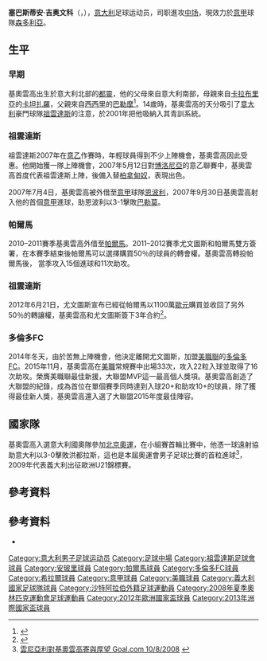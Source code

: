 {{noteta
|G1=意甲
|T=zh-cn:塞巴斯蒂安·乔文科;zh-hans:塞巴斯蒂安·吉奥文科;zh-hk:施巴斯坦·基奧雲高;zh-tw:塞巴斯蒂安·吉奧文科;
|1=zh-cn:塞巴斯蒂安·乔文科;zh-hans:塞巴斯蒂安·吉奥文科;zh-hk:施巴斯坦·基奧雲高;zh-tw:塞巴斯蒂安·吉奧文科;
|2=zh-cn:乔文科;zh-hans:吉奥文科;zh-hk:基奧雲高;zh-tw:吉奧文科;
|3=zh-hans:帕拉迪诺;zh-hk:柏拿甸奴;zh-tw:帕拉迪諾;
}}
{{Infobox Football biography
| playername  = 塞巴斯蒂安·吉奥文科<br />''Sebastian Giovinco''
| fullname    = Sebastian Giovinco
| nickname    = 原子螞蟻、核能螞蟻
| image       = Sebastian_Giovinco_BGR-ITA_2012.jpg
| height      = {{height|metres=1.60}}<ref>{{Cite web |url=http://www.soccerbase.com/players/player.sd?player_id=48935 |title=存档副本 |accessdate=2017-12-10 |archive-date=2017-12-10 |archive-url=https://web.archive.org/web/20171210124028/http://www.soccerbase.com/players/player.sd?player_id=48935 |dead-url=no }}</ref>
| dateofbirth = {{birth date and age|1987|01|26}}
| cityofbirth = [[都靈|都靈]]
| countryofbirth = {{ITA}}
| clubnumber  = 21
| currentclub = [[桑普多利亚足球俱乐部|森多利亞]]
| position    = [[中場|進攻中場]]、影子[[前鋒|前鋒]]
| youthyears  = 2001-2006
| youthclubs  = [[祖雲達斯|祖雲達斯]]
| years       = 2006-2011<br />2007-2008<br />2010-2011<br />2011-2012<br />2012-2015<br />2015-2019<br />2019-2021<br />2022-
| clubs       = [[祖雲達斯|祖雲達斯]]<br />→ [[恩波利足球俱樂部|恩波利]] ''(外借)''<br />→ [[帕爾馬足球俱樂部|帕爾馬]] ''(外借)''<br />[[帕爾馬足球俱樂部|帕爾馬]]<br /> [[祖雲達斯|祖雲達斯]]<BR>[[多倫多足球俱樂部|多倫多]]<br /> [[沙特希拉爾足球俱樂部|希拉爾]]<br /> [[桑普多利亚足球俱乐部|森多利亞]]
| caps(goals) = {{0}}37 (3)<br /> {{0}}35 (6)<br /> {{0}}30 (7)<br /> {{0}}36 (15)<br /> {{0}}55 (9)<br /> {{0}}114 (68)<br /> {{0}}57 (12)<br /> {{0}}0 (0)
| nationalyears = 2003<br />2003–2004<br />2005<br />2006<br />2006–2007<br />2007–2009<br />2008<br />2011-2015
| nationalteam = 意大利U16 <br /> 意大利U17 <br /> 意大利U18 <br /> 意大利U19 <br /> 意大利U20 <br /> [[意大利U21|意大利U21]] <br /> 意大利U23<br /> [[義大利國家足球隊|意大利]]
| nationalcaps(goals) = {{0}}7 (3)<ref name="figc">{{cite web |url=http://www.figc.it/nazionali/DettaglioConvocato?codiceConvocato=2655&squadra=1 |publisher=FIGC.it |language=it |accessdate=2008-08-07 |title=GIOVINCO SEBASTIAN |archive-url=https://web.archive.org/web/20120322070432/http://www.figc.it/nazionali/DettaglioConvocato?codiceConvocato=2655&squadra=1 |archive-date=2012-03-22 |dead-url=yes }}</ref><br />{{0}}7 (1)<ref name="figc" /><br />{{0}}4 (0)<ref name="figc" /><br />{{0}}1 (1)<ref name="figc" /><br />{{0}}4 (0)<ref name="figc" /><br />{{0}}9 (0)<ref name="figc" /><br />10 (3)<ref name="figc" /><br />{{0}}23 (1)
| pcupdate = 2022年2月9日
| ntupdate = 2015年10月13日
}}{{中文譯名
| english    = Sebastian '''Giovinco'''
| putonghua  = 吉奥文科<br />乔文科<br />乔温科<small>（[[足球週刊|足球週刊]]）</small>
| taiwan     = 吉奧文科
| cantonese  = 基奧雲高
|}}

'''塞巴斯蒂安·吉奥文科'''（{{lang-it|'''Sebastian Giovinco'''}}，{{bd|1987年|1月26日|catidx=Giovinco, Sebastian}}），[[意大利|意大利]]足球运动员，司职進攻[[中场|中场]]，現效力於[[意甲|意甲]]球隊[[桑普多利亚足球俱乐部|森多利亞]]。

== 生平 ==
=== 早期 ===
基奧雲高出生於意大利北部的[[都靈|都靈]]，他的父母來自意大利南部，母親來自[[卡拉布里亞|卡拉布里亞]]的[[卡坦扎羅|卡坦扎羅]]，父親來自[[西西里|西西里]]的[[巴勒摩|巴勒摩]]<ref>{{cite web|url=http://www.j1897.com/forum/index.php?showtopic=81175&pid=2972035&st=0&#entry2972035|publisher=J1897.com|accessdate=2007-09-15|title=Sebastian Giovinco Complete Interview|date=2007-04-01|deadurl=yes|archiveurl=https://web.archive.org/web/20090106230636/http://www.j1897.com/forum/index.php?showtopic=81175&pid=2972035&st=0&#entry2972035|archivedate=2009-01-06}}</ref>。14歲時，基奧雲高的天分吸引了[[意大利|意大利]]豪門球隊[[祖雲達斯|祖雲達斯]]的注意，於2001年把他吸納入其青訓系統。

=== 祖雲達斯 ===
祖雲達斯2007年在[[意乙|意乙]]作賽時，年輕球員得到不少上陣機會，基奧雲高因此受惠。他開始獲一隊上陣機會，2007年5月12日對[[博洛尼亞足球俱樂部|博洛尼亞]]的意乙聯賽中，基奧雲高首度代表祖雲達斯上陣，後備入替[[拉菲尔·帕拉迪诺|柏拿甸奴]]，表現出色。

2007年7月4日，基奧雲高被外借至[[意甲|意甲]]球隊[[恩波利足球俱樂部|恩波利]]，2007年9月30日基奧雲高射入他的首個[[意甲|意甲]]進球，助恩波利以3-1擊敗[[巴勒莫足球俱樂部|巴勒莫]]。

=== 帕爾馬 ===
2010–2011賽季基奧雲高外借至[[帕爾馬|帕爾馬]]。2011–2012賽季尤文圖斯和帕爾馬雙方簽署，在本賽季結束後帕爾馬可以選擇購買50％的球員的轉會權。基奧雲高轉投帕爾馬後， 當季攻入15個進球和11次助攻。

=== 祖雲達斯 ===
2012年6月21日，尤文圖斯宣布已經從帕爾馬以1100萬[[歐元|歐元]]購買並收回了另外50％的轉讓權，基奧雲高和尤文圖斯簽下3年合約<ref>{{cite web|url=http://www.juventus.com/juve/en/news/21giu2012_giovinco_eng|title=Giovinco returns to Juventus|date=2012-06-21|accessdate=2012-06-21|publisher=Juventus FC|archive-date=2012-06-23|archive-url=https://web.archive.org/web/20120623195907/http://www.juventus.com/juve/en/news/21giu2012_giovinco_eng|dead-url=no}}</ref>。

=== 多倫多FC ===
2014年冬天，由於苦無上陣機會，他決定離開尤文圖斯，加盟[[美職聯|美職聯]]的[[多倫多FC|多倫多FC]]。2015年11月，基奧雲高在[[美職|美職]]常規賽中出場33次，攻入22粒入球並取得了16次助攻。榮膺美職聯最佳新援，大聯盟MVP這一最高個人獎項。基奧雲高創造了大聯盟的紀錄，成為首位在單個賽季同時達到入球20+和助攻10+的球員，除了獲得最佳新人獎，基奧雲高還入選了大聯盟2015年度最佳陣容。

== 國家隊 ==

基奧雲高入選意大利國奧隊參加[[2008年夏季奥林匹克运动会|北京奧運]]，在小組賽首輪比賽中，他憑一球遠射協助意大利以3-0擊敗洪都拉斯，這也是本屆奧運會男子足球比賽的首粒進球<ref>[http://china.goal.com/hk/Articolo.aspx?ContenutoId=812872 雲尼亞利對基奧雲高寄與厚望 Goal.com 10/8/2008] {{webarchive|url=https://web.archive.org/web/20080813230541/http://china.goal.com/hk/Articolo.aspx?ContenutoId=812872 |date=2008-08-13 }}</ref>，2009年代表義大利出征歐洲U21錦標賽。

== 參考資料 ==
<div class="references-small">
<references />
</div>

== 參考資料 ==
*{{Soccerway}}

{{U.C. Sampdoria squad}}
{{2008年奧運會男子足球意大利參賽名單}}
{{2009年歐洲U21足球錦標賽意大利U21參賽名單}}
{{2012年欧洲足球锦标赛意大利参赛名单}}
{{2013年聯合會盃足球賽意大利參賽名單}}

{{DEFAULTSORT:Giovinco, Sebastian}}
[[Category:意大利男子足球运动员|Category:意大利男子足球运动员]]
[[Category:足球中場|Category:足球中場]]
[[Category:祖雲達斯足球會球員|Category:祖雲達斯足球會球員]]
[[Category:安玻里球員|Category:安玻里球員]]
[[Category:帕爾馬球員|Category:帕爾馬球員]]
[[Category:多倫多FC球員|Category:多倫多FC球員]]
[[Category:希拉爾球員|Category:希拉爾球員]]
[[Category:意甲球員|Category:意甲球員]]
[[Category:美職球員|Category:美職球員]]
[[Category:義大利國家足球隊球員|Category:義大利國家足球隊球員]]
[[Category:沙特阿拉伯外籍足球運動員|Category:沙特阿拉伯外籍足球運動員]]
[[Category:2008年夏季奧林匹克運動會足球運動員|Category:2008年夏季奧林匹克運動會足球運動員]]
[[Category:2012年歐洲國家盃球員|Category:2012年歐洲國家盃球員]]
[[Category:2013年洲際國家盃球員|Category:2013年洲際國家盃球員]]
